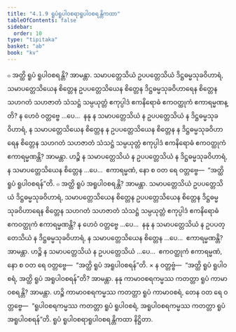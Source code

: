 ```yaml
---
title: "4.1.9 ရူပံရူပါဝစရာရူပါဝစရန္တိကထာ"
tableOfContents: false
sidebar:
  order: 10
type: "tipitaka"
basket: "ab"
book: "kv"
---
```



<DynamicBreadcrumb />

<Division number="768" book="kv">

<Paragraph number="2419" book="kv">
๐ အတ္ထိ ရူပံ ရူပါဝစရန္တိ? အာမန္တာ. သမာပတ္တေသိယံ ဥပပတ္တေသိယံ ဒိဋ္ဌဓမ္မသုခဝိဟာရံ, သမာပတ္တေသိယေန စိတ္တေန ဥပပတ္တေသိယေန စိတ္တေန ဒိဋ္ဌဓမ္မသုခဝိဟာရေန စိတ္တေန သဟဂတံ သဟဇာတံ သံသဋ္ဌံ သမ္ပယုတ္တံ ဧကုပ္ပါဒံ ဧကနိရောဓံ ဧကဝတ္ထုကံ ဧကာရမ္မဏန္တိ? န ဟေဝံ ဝတ္တဗ္ဗေ …ပေ…  နနု န သမာပတ္တေသိယံ န ဥပပတ္တေသိယံ န ဒိဋ္ဌဓမ္မသုခဝိဟာရံ, န သမာပတ္တေသိယေန စိတ္တေန န ဥပပတ္တေသိယေန စိတ္တေန န ဒိဋ္ဌဓမ္မသုခဝိဟာရေန စိတ္တေန သဟဂတံ သဟဇာတံ သံသဋ္ဌံ သမ္ပယုတ္တံ ဧကုပ္ပါဒံ ဧကနိရောဓံ ဧကဝတ္ထုကံ ဧကာရမ္မဏန္တိ? အာမန္တာ. ဟဉ္စိ န သမာပတ္တေသိယံ န ဥပပတ္တေသိယံ န ဒိဋ္ဌဓမ္မသုခဝိဟာရံ, န သမာပတ္တေသိယေန စိတ္တေန …ပေ…  ဧကာရမ္မဏံ, နော စ ဝတ ရေ ဝတ္တဗ္ဗေ—  “အတ္ထိ ရူပံ ရူပါဝစရန်”တိ.
</Paragraph>

</Division>
<Division number="769" book="kv">

<Paragraph number="2420" book="kv">
๐ အတ္ထိ ရူပံ အရူပါဝစရန္တိ? အာမန္တာ. သမာပတ္တေသိယံ ဥပပတ္တေသိယံ ဒိဋ္ဌဓမ္မသုခဝိဟာရံ, သမာပတ္တေသိယေန စိတ္တေန ဥပပတ္တေသိယေန စိတ္တေန ဒိဋ္ဌဓမ္မသုခဝိဟာရေန စိတ္တေန သဟဂတံ သဟဇာတံ သံသဋ္ဌံ သမ္ပယုတ္တံ ဧကုပ္ပါဒံ ဧကနိရောဓံ ဧကဝတ္ထုကံ ဧကာရမ္မဏန္တိ? န ဟေဝံ ဝတ္တဗ္ဗေ …ပေ…  နနု န သမာပတ္တေသိယံ န ဥပပတ္တေသိယံ န ဒိဋ္ဌဓမ္မသုခဝိဟာရံ, န သမာပတ္တေသိယေန စိတ္တေန …ပေ…  ဧကာရမ္မဏန္တိ? အာမန္တာ. ဟဉ္စိ န သမာပတ္တေသိယံ န ဥပပတ္တေသိယံ …ပေ…  ဧကဝတ္ထုကံ ဧကာရမ္မဏံ, နော စ ဝတ ရေ ဝတ္တဗ္ဗေ—  “အတ္ထိ ရူပံ အရူပါဝစရန်”တိ.
</Paragraph>

</Division>
<Division number="770" book="kv">

<Paragraph number="2421" book="kv">
× န ဝတ္တဗ္ဗံ—  “အတ္ထိ ရူပံ ရူပါဝစရံ, အတ္ထိ ရူပံ အရူပါဝစရန်”တိ? အာမန္တာ. နနု ကာမာဝစရကမ္မဿ ကတတ္တာ ရူပံ ကာမာဝစရန္တိ? အာမန္တာ. ဟဉ္စိ ကာမာဝစရကမ္မဿ ကတတ္တာ ရူပံ ကာမာဝစရံ, တေန ဝတ ရေ ဝတ္တဗ္ဗေ—  “ရူပါဝစရကမ္မဿ ကတတ္တာ ရူပံ ရူပါဝစရံ, အရူပါဝစရကမ္မဿ ကတတ္တာ ရူပံ အရူပါဝစရန်”တိ.

</Paragraph>
</Division>

<Paragraph number="2422" type="center" book="kv">
ရူပံ ရူပါဝစရာရူပါဝစရန္တိကထာ နိဋ္ဌိတာ.
</Paragraph>